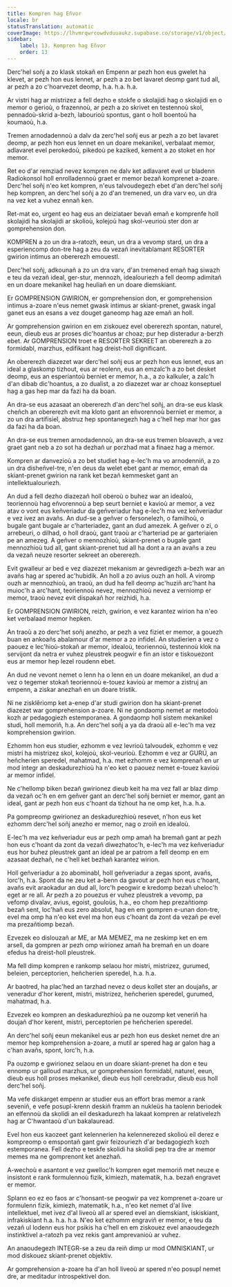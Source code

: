 ```yaml
---
title: Kompren hag Eñvor
locale: br
statusTranslation: automatic
coverImage: https://lhvmrqwrcowdvduuaukz.supabase.co/storage/v1/object/public/strapi-uploads/small_cover-educacion-fundamental.webp-2d51a7828a2b1309555be27f7e2a61a0.webp
sidebar:
    label: 13. Kompren hag Eñvor
    order: 13
---
```

Derc'hel soñj a zo klask stokañ en Empenn ar pezh hon eus gwelet ha klevet, ar pezh hon eus lennet, ar pezh a zo bet lavaret deomp gant tud all, ar pezh a zo c'hoarvezet deomp, h.a. h.a. h.a.

Ar vistri hag ar mistrizez a fell dezho e stokfe o skolajidi hag o skolajidi en o memor o gerioù, o frazennoù, ar pezh a zo skrivet en testennoù skol, pennadoù-skrid a-bezh, labourioù spontus, gant o holl boentoù ha koumaoù, h.a.

Tremen arnodadennoù a dalv da zerc'hel soñj eus ar pezh a zo bet lavaret deomp, ar pezh hon eus lennet en un doare mekanikel, verbalaat memor, adlavaret evel perokedoù, pikedoù pe kaziked, kement a zo stoket en hor memor.

Ret eo d'ar remziad nevez kompren ne dalv ket adlavaret evel ur bladenn Radiokonsol holl enrolladennoù graet er memor bezañ komprenet a-zoare. Derc'hel soñj n'eo ket kompren, n'eus talvoudegezh ebet d'an derc'hel soñj hep kompren, an derc'hel soñj a zo d'an tremened, un dra varv eo, un dra na vez ket a vuhez ennañ ken.

Ret-mat eo, urgent eo hag eus an deiziataer bevañ emañ e komprenfe holl skolajidi ha skolajidi ar skolioù, kolejoù hag skol-veurioù ster don ar gomprehension don.

KOMPREN a zo un dra a-ratozh, eeun, un dra a vevomp stard, un dra a esperiencomp don-tre hag a zeu da vezañ inevitablamant RESORTER gwirion intimus an obererezh emouestl.

Derc'hel soñj, adkounañ a zo un dra varv, d'an tremened emañ hag siwazh e teu da vezañ ideal, ger-stur, mennozh, idealouriezh a fell deomp adimitañ en un doare mekanikel hag heuliañ en un doare diemskiant.

Er GOMPRENSION GWIRION, er gomprehension don, er gomprehension intimus a-zoare n'eus nemet gwask intimus ar skiant-prenet, gwask ingal ganet eus an esans a vez douget ganeomp hag aze emañ an holl.

Ar gomprehension gwirion en em ziskouez evel obererezh spontan, naturel, eeun, dieub eus ar proses dic'hoantus ar choaz; pur hep disteradur a-berzh ebet. Ar GOMPRENSION troet e RESORTER SEKREET an obererezh a zo formidabl, marzhus, edifikant hag dreist-holl dignificant.

An obererezh diazezet war derc'hel soñj eus ar pezh hon eus lennet, eus an ideal a glaskomp tizhout, eus ar reolenn, eus an emzalc'h a zo bet desket deomp, eus an esperiantoù berniet er memor, h.a., a zo kalkuler, a zalc'h d'an dibab dic'hoantus, a zo dualist, a zo diazezet war ar choaz konseptuel hag a gas hep mar da fazi ha da boan.

An dra-se eus azasaat an obererezh d'an derc'hel soñj, an dra-se eus klask cheñch an obererezh evit ma kloto gant an eñvorennoù berniet er memor, a zo un dra artifisiel, abstruz hep spontanegezh hag a c'hell hep mar hor gas da fazi ha da boan.

An dra-se eus tremen arnodadennoù, an dra-se eus tremen bloavezh, a vez graet gant neb a zo sot ha dezhañ ur porzhad mat a finaez hag a memor.

Kompren ar danvezioù a zo bet studiet hag e-lec'h ma vo arnodenniñ, a zo un dra disheñvel-tre, n'en deus da welet ebet gant ar memor, emañ da skiant-prenet gwirion na rank ket bezañ kemmesket gant an intellektualouriezh.

An dud a fell dezho diazezañ holl oberoù o buhez war an idealoù, teoriennoù hag eñvorennoù a bep seurt berniet e kavioù ar memor, a vez atav o vont eus keñveriadur da geñveriadur hag e-lec'h ma vez keñveriadur e vez ivez an avañs. An dud-se a geñver o fersonelezh, o familhoù, o bugale gant bugale ar c'harteriadez, gant an dud amezek. A geñver o zi, o arrebeuri, o dilhad, o holl draoù, gant traoù ar c'harteriad pe ar garteriaien pe an amezeg. A geñver o mennozhioù, skiant-prenet o bugale gant mennozhioù tud all, gant skiant-prenet tud all ha dont a ra an avañs a zeu da vezañ neuze resorter sekreet an obererezh.

Evit gwalleur ar bed e vez diazezet mekanism ar gevredigezh a-bezh war an avañs hag ar spered ac'hubidik. An holl a zo avius ouzh an holl. A viromp ouzh ar mennozhioù, an traoù, an dud ha fell deomp ac'huziñ arc'hant ha muioc'h a arc'hant, teoriennoù nevez, mennozhioù nevez a verniomp er memor, traoù nevez evit dispakañ hor reizhidi, h.a.

Er GOMPRENSION GWIRION, reizh, gwirion, e vez karantez wirion ha n'eo ket verbalaad memor hepken.

An traoù a zo derc'het soñj anezho, ar pezh a vez fiziet er memor, a gouezh buan en ankoañs abalamour d'ar memor a zo infidel. An studierien a vez o paouez e lec'hioù-stokañ ar memor, idealoù, teoriennoù, testennoù klok na servijont da netra er vuhez pleustrek peogwir e fin an istor e tiskouezont eus ar memor hep lezel roudenn ebet.

An dud ne vevont nemet o lenn ha o lenn en un doare mekanikel, an dud a vez o tegemer stokañ teoriennoù e-touez kavioù ar memor a zistruj an empenn, a ziskar anezhañ en un doare tristik.

Ni ne zisklêriomp ket a-enep d'ar studi gwirion don ha skiant-prenet diazezet war gomprehension a-zoare. Ni ne gondaomp nemet ar metodoù kozh ar pedagogiezh estemporanea. A gondaomp holl sistem mekanikel studi, holl memoriñ, h.a. An derc'hel soñj a ya da draoù all e-lec'h ma vez komprehension gwirion.

Ezhomm hon eus studier, ezhomm e vez levrioù talvoudek, ezhomm e vez mistri ha mistrizez skol, kolejoù, skol-veurioù. Ezhomm e vez ar GURÚ, an heñcherien speredel, mahatmad, h.a. met ezhomm e vez komprenañ en ur mod integr an deskadurezhioù ha n'eo ket o paouez nemet e-touez kavioù ar memor infidel.

Ne c'hellomp biken bezañ gwirionez dieub keit ha ma vez fall ar blaz dimp da vezañ oc'h en em geñver gant an derc'hel soñj berniet er memor, gant an ideal, gant ar pezh hon eus c'hoant da tizhout ha ne omp ket, h.a. h.a.

Pa gompreomp gwirionez an deskadurezhioù resevet, n'hon eus ket ezhomm derc'hel soñj anezho er memor, nag o zroiñ en idealoù.

E-lec'h ma vez keñveriadur eus ar pezh omp amañ ha bremañ gant ar pezh hon eus c'hoant da zont da vezañ diwezhatoc'h, e-lec'h ma vez keñveriadur eus hor buhez pleustrek gant an ideal pe ar patrom a fell deomp en em azasaat dezhañ, ne c'hell ket bezhañ karantez wirion.

Holl geñveriadur a zo abominabl, holl geñveriadur a zegas spont, avañs, lorc'h, h.a. Spont da ne zeu ket a-benn da gavout ar pezh hon eus c'hoant, avañs evit araokadur an dud all, lorc'h peogwir e kredomp bezañ uheloc'h eget ar re all. Ar pezh a zo pouezus er vuhez pleustrek a vevomp, pa vefomp divalav, avius, egoist, gouloüs, h.a., eo chom hep prezañtiomp bezañ sent, loc'hañ eus zero absolut, hag en em gompren e-unan don-tre, evel ma omp ha n'eo ket evel ma hon eus c'hoant da zont da vezañ pe evel ma prezañtiomp bezañ.

Ezvezek eo dislouzañ ar ME, ar MA MEMEZ, ma ne zeskimp ket en em arsell, da gompren ar pezh omp wirionez amañ ha bremañ en un doare efedus ha dreist-holl pleustrek.

Ma fell dimp kompren e rankomp selaou hor mistri, mistrizez, gurumed, beleien, perceptorien, heñcherien speredel, h.a. h.a.

Ar baotred, ha plac'hed an tarzhad nevez o deus kollet ster an doujañs, ar veneradur d'hor kerent, mistri, mistrizez, heñcherien speredel, gurumed, mahatmad, h.a.

Ezvezek eo kompren an deskadurezhioù pa ne ouzomp ket veneriñ ha doujañ d'hor kerent, mistri, perceptorien pe heñcherien speredel.

An derc'hel soñj eeun mekanikel eus ar pezh hon eus desket nemet dre an memor hep komprehension a-zoare, a mutil ar spered hag ar galon hag a c'han avañs, spont, lorc'h, h.a.

Pa ouzomp e gwirionez selaou en un doare skiant-prenet ha don e teu ennomp ur galloud marzhus, ur gomprehension formidabl, naturel, eeun, dieub eus holl proses mekanikel, dieub eus holl cerebradur, dieub eus holl derc'hel soñj.

Ma vefe diskarget empenn ar studier eus an effort bras memor a rank seveniñ, e vefe posupl-krenn deskiñ framm an nukleüs ha taolenn beriodek an elfennoù da skolidi an eil deskadurezh ha lakaat kompren ar relativelezh hag ar C'hwantaoù d'un bakalauread.

Evel hon eus kaozeet gant kelennerien ha kelennerezed skolioù eil derez e kompreomp o emspontañ gant gwir feizouriezh d'ar bedagogiezh kozh estemporanea. Fell dezho e teskfe skolidi ha skolidi pep tra dre ar memor memes ma ne gomprenont ket anezhañ.

A-wechoù e asantont e vez gwelloc'h kompren eget memoriñ met neuze e insistont e rank formulennoù fizik, kimiezh, matematik, h.a. bezañ engravet er memor.

Splann eo ez eo faos ar c'honsant-se peogwir pa vez komprenet a-zoare ur formulenn fizik, kimiezh, matematik, h.a., n'eo ket nemet d'al live intellektuel, met ivez d'al liveoù all ar spered evel an diemskiant, iskiskiant, infrakiskiant h.a. h.a. h.a. N'eo ket ezhomm engraviñ er memor, e teu da vezañ ul lodenn eus hor psikis ha c'hell en em ziskouez evel anaoudegezh instinktivel a-ratozh pa vez rekis gant amprevanioù ar vuhez.

An anaoudegezh INTEGR-se a zeu da reiñ dimp ur mod OMNISKIANT, ur mod diskouez skiant-prenet objektiv.

Ar gomprehension a-zoare ha d'an holl liveoù ar spered n'eo posupl nemet dre, ar meditadur introspektivel don.

